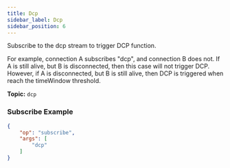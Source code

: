 ```yaml
---
title: Dcp
sidebar_label: Dcp
sidebar_position: 6
---
```


Subscribe to the dcp stream to trigger DCP function.

For example, connection A subscribes "dcp", and connection B does not.
If A is still alive, but B is disconnected, then this case will not trigger DCP. However, if A is disconnected, but B is
still alive, then DCP is triggered when reach the timeWindow threshold.

**Topic:** `dcp`

### Subscribe Example
```json
{
    "op": "subscribe",
    "args": [
        "dcp"
    ]
}
```